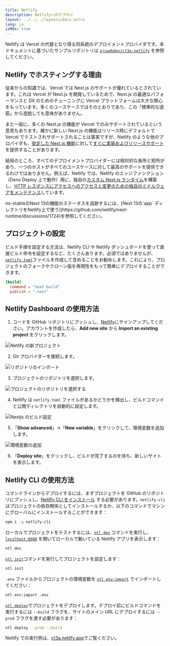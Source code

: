 ```yaml
---
title: Netlify
description: Netlifyへのデプロイ
layout: ../../../layouts/docs.astro
lang: ja
isMdx: true
---
```



Netlify は Vercel の代替となり得る同系統のデプロイメントプロバイダです。本ドキュメントに基づいたサンプルリポジトリは [`ajcwebdev/ct3a-netlify`](https://github.com/ajcwebdev/ct3a-netlify) を参照してください。

## Netlify でホスティングする理由

従来からの知識では、Vercel では Next.js のサポートが優れているとされています。これは Vercel が Next.js を開発しているためで、Next.js の最適なパフォーマンスと DX のためのチューニングに Vercel プラットフォームは大きな関心をもっています。多くのユースケースではそのとおりであり、この「標準的な道筋」から逸脱しても意味がありません。

また一般に、多くの Next.js の機能が Vercel でのみサポートされているという意見もあります。確かに新しい Next.js の機能はリリース時にデフォルトで Vercel でテストされサポートされることは事実ですが、Netlify のような他のプロバイダも、[安定した Next.js 機能](https://docs.netlify.com/integrations/frameworks/next-js/overview/)に対して[すぐに実装およびリリースサポート](https://www.netlify.com/blog/deploy-nextjs-13/)を提供することがあります。

結局のところ、すべてのデプロイメントプロバイダーには相対的な長所と短所があり、一つのホストがすべてのユースケースに対して最高のサポートを提供できるわけではありません。例えば、Netlify では、Netlify のエッジファンクション（Deno Deploy 上で動作）用に、独自の[カスタム Next.js ランタイム](https://github.com/netlify/next-runtime)を構築し、[HTTP レスポンスにアクセスへのアクセスと変更のための独自のミドルウェアをメンテナンス](https://github.com/netlify/next-runtime#nextjs-middleware-on-netlify)しています。

<Callout type="info">
  no-stableのNext 13の機能のステータスを追跡するには、[Next 13の`app`
  ディレクトリをNetlify上で使う](https://github.com/netlify/next-runtime/discussions/1724)を参照してください。
</Callout>

## プロジェクトの設定

ビルド手順を設定する方法は、Netlify CLI や Netlify ダッシュボードを使って直接ビルド命令を設定するなど、たくさんあります。必須ではありませんが、[`netlify.toml`](https://docs.netlify.com/configure-builds/file-based-configuration/)ファイルを作成して含めることをお勧めします。これにより、プロジェクトのフォークやクローン版を再現性をもって簡単にデプロイすることができます。

```toml
[build]
  command = "next build"
  publish = ".next"
```

## Netlify Dashboard の使用方法

1. コードを GitHub リポジトリにプッシュし、[Netlify](https://app.netlify.com/signup)にサインアップしてください。アカウントを作成したら、**Add new site** から **Import an existing project** をクリックします。

![Netlify の新プロジェクト](/images/netlify-01-new-project.webp)

2. Git プロバイダーを接続します。

![リポジトリのインポート](/images/netlify-02-connect-to-git-provider.webp)

3. プロジェクトのリポジトリを選択します。

![プロジェクトのリポジトリを選択する](/images/netlify-03-pick-a-repository-from-github.webp)

4. Netlify は `netlify.toml` ファイルがあるかどうかを検出し、ビルドコマンドと公開ディレクトリを自動的に設定します。

![Nextjs のビルド設定](/images/netlify-04-configure-build-settings.webp)

5. 「**Show advanced**」→「**New variable**」をクリックして、環境変数を追加します。

![環境変数の追加](/images/netlify-05-env-vars.webp)

6. 「**Deploy site**」をクリックし、ビルドが完了するのを待ち、新しいサイトを表示します。

## Netlify CLI の使用方法

コマンドラインからデプロイするには、まずプロジェクトを GitHub のリポジトリにプッシュし、[Netlify CLI をインストール](https://docs.netlify.com/cli/get-started/) する必要があります。`netlify-cli` はプロジェクトの依存関係としてインストールするか、以下のコマンドでマシンにグローバルにインストールすることができます：

```bash
npm i -g netlify-cli
```

ローカルでプロジェクトをテストするには、[`ntl dev`](https://docs.netlify.com/cli/get-started/#run-a-local-development-environment) コマンドを実行し、[`localhost:8888`](http://localhost:8888/) を開いてローカルで動いている Netlify アプリを表示します：

```bash
ntl dev
```

[`ntl init`](https://docs.netlify.com/cli/get-started/#continuous-deployment)コマンドを実行してプロジェクトを設定します：

```bash
ntl init
```

`.env` ファイルからプロジェクトの環境変数を [`ntl env:import`](https://cli.netlify.com/commands/env#envimport) でインポートしてください：

```bash
ntl env:import .env
```

[`ntl deploy`](https://docs.netlify.com/cli/get-started/#manual-deploys)でプロジェクトをデプロイします。デプロイ前にビルドコマンドを実行するには `--build` フラグを、サイトのメイン URL にデプロイするには `--prod` フラグを渡す必要があります：

```bash
ntl deploy --prod --build
```

Netlify での実行例は、[ct3a.netlify.app](https://ct3a.netlify.app/)でご覧ください。
